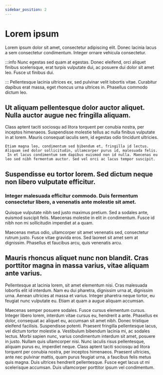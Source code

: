 ```yaml
---
sidebar_position: 2
---
```


# Lorem ipsum

Lorem ipsum dolor sit amet, consectetur adipiscing elit. Donec lacinia lacus a sem consectetur condimentum. Integer ornare vehicula consectetur.

:::info
Nunc egestas sed quam at egestas. Donec eleifend, orci aliquet finibus scelerisque, erat turpis vulputate dui, ac posuere dui dolor sit amet leo. Fusce ut finibus dui.

:::
Pellentesque lacinia ultrices ex, sed pulvinar velit lobortis vitae. Curabitur dapibus erat massa, eget rhoncus urna ultrices in. Phasellus commodo dictum leo.

## Ut aliquam pellentesque dolor auctor aliquet. Nulla auctor augue nec fringilla aliquam.

Class aptent taciti sociosqu ad litora torquent per conubia nostra, per inceptos himenaeos. Suspendisse molestie tellus ac nulla finibus vulputate in at lorem. Mauris consequat iaculis sem, id egestas odio tincidunt ultricies.

```
Etiam magna leo, condimentum sed bibendum et, fringilla id lectus.
Aliquam sed dolor sollicitudin, ullamcorper purus id, malesuada felis.
 In et lacus condimentum sem dapibus euismod non id nulla. Maecenas eu leo sed nibh fermentum auctor. Sed vel orci ac lacus tempor suscipit.

```

## Suspendisse eu tortor lorem. Sed dictum neque non libero vulputate efficitur.

### Integer malesuada efficitur commodo. Duis fermentum consectetur libero, a venenatis ante molestie sit amet.

Quisque vulputate nibh sed justo maximus pretium. Sed a sodales ante, euismod suscipit felis. Maecenas molestie in elit in condimentum. Fusce id nibh non mi sollicitudin imperdiet at a quam.

Maecenas metus odio, ullamcorper sit amet venenatis sed, consectetur rutrum justo. Fusce vitae gravida eros. Sed laoreet sit amet sem at dignissim. Phasellus et faucibus arcu, quis venenatis arcu.

## Mauris rhoncus aliquet nunc non blandit. Cras porttitor magna in massa varius, vitae aliquam ante varius.

Pellentesque at lacinia lorem, sit amet elementum nisi. Cras malesuada lobortis elit id interdum. Nam eu dui pharetra, dignissim urna at, dignissim urna. Aenean ultricies at massa et varius. Integer pharetra neque tortor, eu feugiat nunc vulputate eu. Etiam at quam a augue aliquam accumsan.

Maecenas semper posuere sodales. Fusce cursus elementum cursus. Integer libero lorem, interdum vitae cursus eu, hendrerit a ante. Phasellus ex dolor, consequat ac aliquet eu, accumsan sit amet nibh. Donec tristique eleifend facilisis. Suspendisse potenti. Praesent fringilla pellentesque lacus, vel dictum tortor molestie a. Vestibulum bibendum lacinia mi, ac sodales lectus. Morbi sapien nunc, varius condimentum interdum sit amet, posuere in justo. Nullam quis ullamcorper nisi. Nunc iaculis risus pellentesque, aliquam purus eu, imperdiet neque. Class aptent taciti sociosqu ad litora torquent per conubia nostra, per inceptos himenaeos. Praesent ultricies, ante nec pulvinar mattis, quam purus feugiat urna, a faucibus felis metus quis magna. Duis ultrices hendrerit pellentesque. Fusce eget lacus ut mi scelerisque accumsan. Duis ullamcorper porttitor ipsum vel condimentum.
